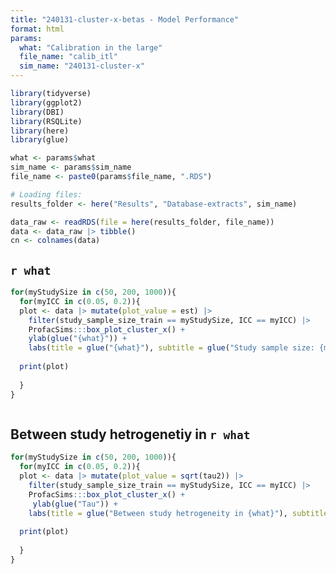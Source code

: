 ```yaml
---
title: "240131-cluster-x-betas - Model Performance"
format: html
params:
  what: "Calibration in the large"
  file_name: "calib_itl"
  sim_name: "240131-cluster-x"
---
```



```r
library(tidyverse)
library(ggplot2)
library(DBI)
library(RSQLite)
library(here)
library(glue)

what <- params$what
sim_name <- params$sim_name
file_name <- paste0(params$file_name, ".RDS")

# Loading files:
results_folder <- here("Results", "Database-extracts", sim_name)

data_raw <- readRDS(file = here(results_folder, file_name)) 
data <- data_raw |> tibble()
cn <- colnames(data)


```



## `r what`

```r
for(myStudySize in c(50, 200, 1000)){
  for(myICC in c(0.05, 0.2)){
  plot <- data |> mutate(plot_value = est) |> 
    filter(study_sample_size_train == myStudySize, ICC == myICC) |> 
    ProfacSims:::box_plot_cluster_x() +
    ylab(glue("{what}")) +
    labs(title = glue("{what}"), subtitle = glue("Study sample size: {myStudySize}, ICC: {myICC}"))
  
  print(plot)
  
  }
}



```
## Between study hetrogenetiy in `r what`

```r
for(myStudySize in c(50, 200, 1000)){
  for(myICC in c(0.05, 0.2)){
  plot <- data |> mutate(plot_value = sqrt(tau2)) |> 
    filter(study_sample_size_train == myStudySize, ICC == myICC) |> 
    ProfacSims:::box_plot_cluster_x() +
     ylab(glue("Tau")) +
    labs(title = glue("Between study hetrogeneity in {what}"), subtitle = glue("Study sample size: {myStudySize}, ICC: {myICC}"))
  
  print(plot)
  
  }
}

```
